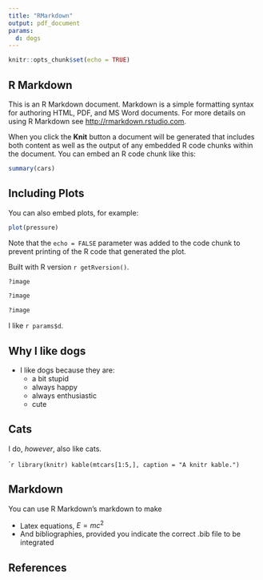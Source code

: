 ```yaml
---
title: "RMarkdown"
output: pdf_document
params: 
  d: dogs
---
```


```r
knitr::opts_chunk$set(echo = TRUE)
```

## R Markdown

This is an R Markdown document. Markdown is a simple formatting syntax for authoring HTML, PDF, and MS Word documents. For more details on using R Markdown see <http://rmarkdown.rstudio.com>.

When you click the **Knit** button a document will be generated that includes both content as well as the output of any embedded R code chunks within the document. You can embed an R code chunk like this:

```r
summary(cars)
```

## Including Plots

You can also embed plots, for example:

```r
plot(pressure)
```

Note that the `echo = FALSE` parameter was added to the code chunk to prevent printing of the R code that generated the plot.

Built with R version `r getRversion()`.

```r
?image
```

```r
?image
```

```r
?image
```

I like `r params$d`.

## Why I like dogs
* I like dogs because they are:
  + a bit stupid
  + always happy
  + always enthusiastic
  + cute
  
## Cats
I do, *however*, also like cats.

````r
library(knitr)
kable(mtcars[1:5,], caption = "A knitr kable.")
```

## Markdown
You can use R Markdown's markdown to make

- Latex equations, $E = mc^2$
- And bibliographies, provided you indicate the correct .bib file to be integrated


## References




